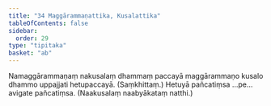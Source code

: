 ```yaml
---
title: "34 Maggārammaṇattika, Kusalattika"
tableOfContents: false
sidebar:
  order: 29
type: "tipitaka"
basket: "ab"
---
```



<DynamicBreadcrumb />

<Division number="43">

<Paragraph number="136">
Namaggārammaṇaṃ nakusalaṃ dhammaṃ paccayā maggārammaṇo kusalo dhammo uppajjati hetupaccayā. (Saṃkhittaṃ.)
</Paragraph>

<Paragraph number="137">
Hetuyā pañcatiṃsa …pe…  avigate pañcatiṃsa. (Naakusalaṃ naabyākataṃ natthi.)
</Paragraph>
</Division>